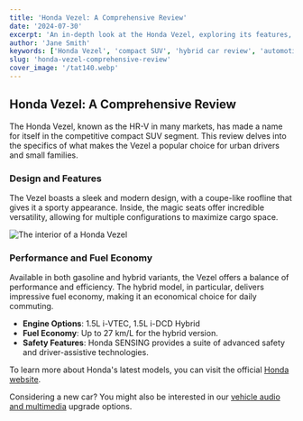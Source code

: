```yaml
---
title: 'Honda Vezel: A Comprehensive Review'
date: '2024-07-30'
excerpt: 'An in-depth look at the Honda Vezel, exploring its features, performance, and why it stands out in the compact SUV market.'
author: 'Jane Smith'
keywords: ['Honda Vezel', 'compact SUV', 'hybrid car review', 'automotive', 'car review']
slug: 'honda-vezel-comprehensive-review'
cover_image: '/tat140.webp'
---
```


## Honda Vezel: A Comprehensive Review

The Honda Vezel, known as the HR-V in many markets, has made a name for itself in the competitive compact SUV segment. This review delves into the specifics of what makes the Vezel a popular choice for urban drivers and small families.

### Design and Features

The Vezel boasts a sleek and modern design, with a coupe-like roofline that gives it a sporty appearance. Inside, the magic seats offer incredible versatility, allowing for multiple configurations to maximize cargo space.

![The interior of a Honda Vezel](/tat140.webp "The interior of a Honda Vezel")

### Performance and Fuel Economy

Available in both gasoline and hybrid variants, the Vezel offers a balance of performance and efficiency. The hybrid model, in particular, delivers impressive fuel economy, making it an economical choice for daily commuting.

*   **Engine Options**: 1.5L i-VTEC, 1.5L i-DCD Hybrid
*   **Fuel Economy**: Up to 27 km/L for the hybrid version.
*   **Safety Features**: Honda SENSING provides a suite of advanced safety and driver-assistive technologies.

To learn more about Honda's latest models, you can visit the official [Honda website](https://www.honda.com/).

Considering a new car? You might also be interested in our [vehicle audio and multimedia](/vehicle-audio-multimedia) upgrade options.
